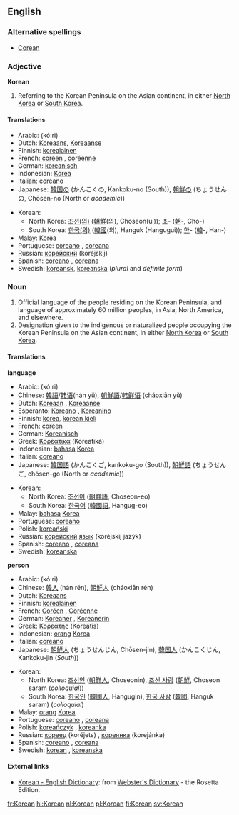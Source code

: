 {{see|korean}}
==English==
{{wikipedia}}
===Alternative spellings===
*[[Corean]]

===Adjective===
'''Korean'''

# Referring to the Korean Peninsula on the Asian continent, in either [[North Korea]] or [[South Korea]].

====Translations====
{{top}}
*Arabic: {{ARchar|[[كوري]]}} (kó:ri) {{m}}
*Dutch: [[Koreaans]], [[Koreaanse]]
*Finnish: [[korealainen]]
*French: [[coréen]] {{m}}, [[coréenne]] {{f}}
*German: [[koreanisch]]
*Indonesian: [[Korea]]
*Italian: [[coreano]]
*Japanese: [[韓国]][[の]] (かんこくの, Kankoku-no (South)), [[朝鮮]][[の]] (ちょうせんの, Chōsen-no (North or ''academic''))
{{mid}}
*Korean:
**North Korea: [[조선]][[의|(의)]] ([[朝鮮]](의), Choseon(ui)); [[조]]- ([[朝]]-, Cho-)
**South Korea: [[한국]][[의|(의)]] ([[韓國]](의), Hanguk (Hangugui)); [[한]]- ([[韓]]-, Han-)
*Malay: [[Korea]]
*Portuguese: [[coreano]] {{m}}, [[coreana]] {{f}}
*Russian: [[корейский]] (koréjskij)
*Spanish: [[coreano]] {{m}}, [[coreana]] {{f}}
*Swedish: [[koreansk]], [[koreanska]] (''plural'' and ''definite form'')
{{bottom}}

===Noun===
{{en-noun-reg}}

# Official language of the people residing on the Korean Peninsula, and language of approximately 60 million peoples, in Asia, North America, and elsewhere.
# Designation given to the indigenous or naturalized people occupying the Korean Peninsula on the Asian continent, in either [[North Korea]] or [[South Korea]].

====Translations====
'''language'''
{{top}}
*Arabic: {{ARchar|[[كوري]]}} (kó:ri) {{m}}
*Chinese: [[韓語]]/[[韩语]](hán yǔ), [[朝鮮語]]/[[韩鲜语]] (cháoxiān yǔ)
*Dutch: [[Koreaan]] {{m}}, [[Koreaanse]] {{f}}
*Esperanto: [[Koreano]] {{m}}, [[Koreanino]]  {{f}}
*Finnish: [[korea]], [[korean kieli]]
*French: [[coréen]] {{m}}
*German: [[Koreanisch]]
*Greek: [[Κορεατικά]] (Koreatiká)
*Indonesian: [[bahasa]] [[Korea]]
*Italian: [[coreano]]
*Japanese: [[韓国語]] (かんこくご, kankoku-go (South)), [[朝鮮語]] (ちょうせんご, chōsen-go (North or ''academic''))
{{mid}}
*Korean:
**North Korea: [[조선어]] ([[朝鮮語]], Choseon-eo)
**South Korea: [[한국어]] ([[韓國語]], Hangug-eo)
*Malay: [[bahasa]] [[Korea]]
*Portuguese: [[coreano]] {{m}}
*Polish: [[koreański]] {{m}}
*Russian: [[корейский]] [[язык]] (koréjskij jazýk) {{m}}
*Spanish: [[coreano]] {{m}}, [[coreana]] {{f}}
*Swedish: [[koreanska]] {{f}}
{{bottom}}

'''person'''
{{top}}
*Arabic: {{ARchar|[[كوري]]}} (kó:ri) {{m}}
*Chinese: [[韓人]] (hán rén), [[朝鮮人]] (cháoxiān rén)
*Dutch: [[Koreaans]] {{n}}
*Finnish: [[korealainen]]
*French: [[Coréen]] {{m}}, [[Coréenne]] {{f}}
*German: [[Koreaner]] {{m}}, [[Koreanerin]] {{f}}
*Greek: [[Κορεάτης]] (Koreátis)
*Indonesian: [[orang]] [[Korea]]
*Italian: [[coreano]]
*Japanese: [[朝鮮人]] (ちょうせんじん, Chōsen-jin), [[韓国人]] (かんこくじん, Kankoku-jin (''South''))
{{mid}}
*Korean:
**North Korea: [[조선인]] ([[朝鮮人]], Choseonin), [[조선 사람]] ([[朝鮮]], Choseon saram (''colloquial''))
**South Korea: [[한국인]] ([[韓國人]], Hangugin), [[한국 사람]] ([[韓國]], Hanguk saram) (''colloquial'')
*Malay: [[orang]] [[Korea]]
*Portuguese: [[coreano]] {{m}}, [[coreana]] {{f}}
*Polish: [[koreańczyk]] {{m}}, [[koreanka]] {{f}}
*Russian: [[кореец]] (koréjets) {{m}}, [[кореянка]] (korejánka) {{f}}
*Spanish: [[coreano]] {{m}}, [[coreana]] {{f}}
*Swedish: [[#Swedish|korean]] {{m}}, [[koreanska]] {{f}}
{{bottom}}

====External links====
{{interwiktionary|code=ko}}
*[http://www.websters-online-dictionary.org/definition/Korean-english/ Korean - English Dictionary]: from [http://www.websters-online-dictionary.org/ Webster's Dictionary] - the Rosetta Edition.

[[fr:Korean]]
[[hi:Korean]]
[[nl:Korean]]
[[pl:Korean]]
[[fi:Korean]]
[[sv:Korean]]